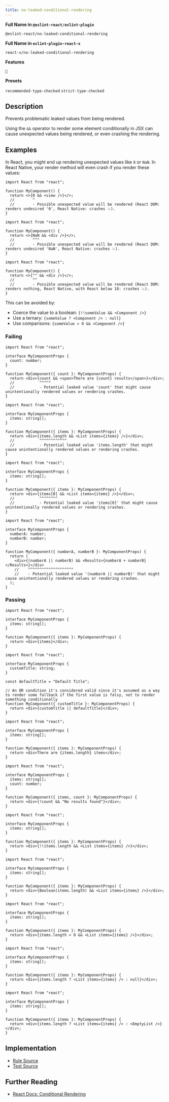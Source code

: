 ```yaml
---
title: no-leaked-conditional-rendering
---
```


**Full Name in `@eslint-react/eslint-plugin`**

```plain copy
@eslint-react/no-leaked-conditional-rendering
```

**Full Name in `eslint-plugin-react-x`**

```plain copy
react-x/no-leaked-conditional-rendering
```

**Features**

`💭`

**Presets**

`recommended-type-checked`
`strict-type-checked`

## Description

Prevents problematic leaked values from being rendered.

Using the `&&` operator to render some element conditionally in JSX can cause unexpected values being rendered, or even crashing the rendering.

## Examples

In React, you might end up rendering unexpected values like `0` or `NaN`. In React Native, your render method will even crash if you render these values:

```tsx
import React from "react";

function MyComponent() {
  return <>{0 && <view />}</>;
  //        ^
  //        - Possible unexpected value will be rendered (React DOM: renders undesired '0', React Native: crashes 💥).
}
```

```tsx
import React from "react";

function MyComponent() {
  return <>{NaN && <div />}</>;
  //        ^^^
  //        - Possible unexpected value will be rendered (React DOM: renders undesired 'NaN', React Native: crashes 💥).
}
```

```tsx
import React from "react";

function MyComponent() {
  return <>{"" && <div />}</>;
  //        ^^
  //        - Possible unexpected value will be rendered (React DOM: renders nothing, React Native, with React below 18: crashes 💥).
}
```

This can be avoided by:

- Coerce the value to a boolean: `{!!someValue && <Component />}`
- Use a ternary: `{someValue ? <Component /> : null}`
- Use comparisons: `{someValue > 0 && <Component />}`

### Failing

```tsx
import React from "react";

interface MyComponentProps {
  count: number;
}

function MyComponent({ count }: MyComponentProps) {
  return <div>{count && <span>There are {count} results</span>}</div>;
  //           ^^^^^
  //           - Potential leaked value 'count' that might cause unintentionally rendered values or rendering crashes.
}
```

```tsx
import React from "react";

interface MyComponentProps {
  items: string[];
}

function MyComponent({ items }: MyComponentProps) {
  return <div>{items.length && <List items={items} />}</div>;
  //           ^^^^^^^^^^^^
  //           - Potential leaked value 'items.length' that might cause unintentionally rendered values or rendering crashes.
}
```

```tsx
import React from "react";

interface MyComponentProps {
  items: string[];
}

function MyComponent({ items }: MyComponentProps) {
  return <div>{items[0] && <List items={items} />}</div>;
  //           ^^^^^^^^
  //           - Potential leaked value 'items[0]' that might cause unintentionally rendered values or rendering crashes.
}
```

```tsx
import React from "react";

interface MyComponentProps {
  numberA: number;
  numberB: number;
}

function MyComponent({ numberA, numberB }: MyComponentProps) {
  return (
    <div>{(numberA || numberB) && <Results>{numberA + numberB}</Results>}</div>
    //    ^^^^^^^^^^^^^^^^^^^^
    //    - Potential leaked value '(numberA || numberB)' that might cause unintentionally rendered values or rendering crashes.
  );
}
```

### Passing

```tsx
import React from "react";

interface MyComponentProps {
  items: string[];
}

function MyComponent({ items }: MyComponentProps) {
  return <div>{items}</div>;
}
```

```tsx
import React from "react";

interface MyComponentProps {
  customTitle: string;
}

const defaultTitle = "Default Title";

// An OR condition it's considered valid since it's assumed as a way to render some fallback if the first value is falsy, not to render something conditionally
function MyComponent({ customTitle }: MyComponentProps) {
  return <div>{customTitle || defaultTitle}</div>;
}
```

```tsx
import React from "react";

interface MyComponentProps {
  items: string[];
}

function MyComponent({ items }: MyComponentProps) {
  return <div>There are {items.length} items</div>;
}
```

```tsx
import React from "react";

interface MyComponentProps {
  items: string[];
  count: number;
}

function MyComponent({ items, count }: MyComponentProps) {
  return <div>{!count && "No results found"}</div>;
}
```

```tsx
import React from "react";

interface MyComponentProps {
  items: string[];
}

function MyComponent({ items }: MyComponentProps) {
  return <div>{!!items.length && <List items={items} />}</div>;
}
```

```tsx
import React from "react";

interface MyComponentProps {
  items: string[];
}

function MyComponent({ items }: MyComponentProps) {
  return <div>{Boolean(items.length) && <List items={items} />}</div>;
}
```

```tsx
import React from "react";

interface MyComponentProps {
  items: string[];
}

function MyComponent({ items }: MyComponentProps) {
  return <div>{items.length > 0 && <List items={items} />}</div>;
}
```

```tsx
import React from "react";

interface MyComponentProps {
  items: string[];
}

function MyComponent({ items }: MyComponentProps) {
  return <div>{items.length ? <List items={items} /> : null}</div>;
}
```

```tsx
import React from "react";

interface MyComponentProps {
  items: string[];
}

function MyComponent({ items }: MyComponentProps) {
  return <div>{items.length ? <List items={items} /> : <EmptyList />}</div>;
}
```

## Implementation

- [Rule Source](https://github.com/Rel1cx/eslint-react/tree/main/packages/plugins/eslint-plugin-react-x/src/rules/no-leaked-conditional-rendering.ts)
- [Test Source](https://github.com/Rel1cx/eslint-react/tree/main/packages/plugins/eslint-plugin-react-x/src/rules/no-leaked-conditional-rendering.spec.ts)

## Further Reading

- [React Docs: Conditional Rendering](https://react.dev/learn/conditional-rendering)
